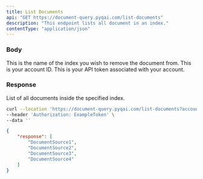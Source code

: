 ```yaml
---
title: List Documents
api: "GET https://document-query.pyqai.com/list-documents"
description: "This endpoint lists all document in an index."
contentType: "application/json"
---
```


### Body

<ParamField query="index_name" type="string">
  This is the name of the index you wish to remove the document from.
</ParamField>

<ParamField query="account_id" type="int">
  This is your account ID.
</ParamField>

<ParamField header="Authorization" type="string">
  This is your API token associated with your account.
</ParamField>

### Response

<ResponseField name="response" type="list">
  List of all documents inside the specified index.
</ResponseField>

<RequestExample>

```bash Example Request
curl --location 'https://document-query.pyqai.com/list-documents?account_id=ExampleIndexId&index_name=ExampleIndexName&input_sequence=ExampleQuery&document_source=ExampleDocumentSource' \
--header 'Authorization: ExampleToken' \
--data ''
```

</RequestExample>

<ResponseExample>

```json Response
{
    "response": [
        "DocumentSource1",
        "DocumentSource2",
        "DocumentSource3",
        "DocumentSource4"
    ]
}
```

</ResponseExample>
